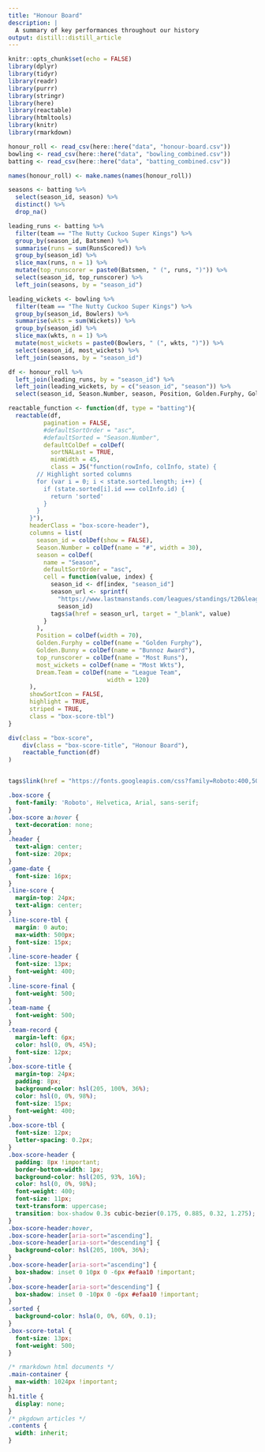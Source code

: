```yaml
---
title: "Honour Board"
description: |
  A summary of key performances throughout our history
output: distill::distill_article
---
```


```r
knitr::opts_chunk$set(echo = FALSE)
library(dplyr)
library(tidyr)
library(readr)
library(purrr)
library(stringr)
library(here)
library(reactable)
library(htmltools)
library(knitr)
library(rmarkdown)
```


```r
honour_roll <- read_csv(here::here("data", "honour-board.csv"))
bowling <- read_csv(here::here("data", "bowling_combined.csv"))
batting <- read_csv(here::here("data", "batting_combined.csv"))

names(honour_roll) <- make.names(names(honour_roll))
```

```r
seasons <- batting %>%
  select(season_id, season) %>% 
  distinct() %>%
  drop_na()

leading_runs <- batting %>% 
  filter(team == "The Nutty Cuckoo Super Kings") %>% 
  group_by(season_id, Batsmen) %>% 
  summarise(runs = sum(RunsScored)) %>%
  group_by(season_id) %>%
  slice_max(runs, n = 1) %>%
  mutate(top_runscorer = paste0(Batsmen, " (", runs, ")")) %>%
  select(season_id, top_runscorer) %>%
  left_join(seasons, by = "season_id")

leading_wickets <- bowling %>% 
  filter(team == "The Nutty Cuckoo Super Kings") %>% 
  group_by(season_id, Bowlers) %>% 
  summarise(wkts = sum(Wickets)) %>%
  group_by(season_id) %>%
  slice_max(wkts, n = 1) %>%
  mutate(most_wickets = paste0(Bowlers, " (", wkts, ")")) %>%
  select(season_id, most_wickets) %>%
  left_join(seasons, by = "season_id")


```


```r
df <- honour_roll %>%
  left_join(leading_runs, by = "season_id") %>%
  left_join(leading_wickets, by = c("season_id", "season")) %>%
  select(season_id, Season.Number, season, Position, Golden.Furphy, Golden.Bunny, top_runscorer, most_wickets, everything())
```


```r
reactable_function <- function(df, type = "batting"){
  reactable(df, 
          pagination = FALSE,
          #defaultSortOrder = "asc",
          #defaultSorted = "Season.Number",
          defaultColDef = colDef(
            sortNALast = TRUE,
            minWidth = 45,
            class = JS("function(rowInfo, colInfo, state) {
        // Highlight sorted columns
        for (var i = 0; i < state.sorted.length; i++) {
          if (state.sorted[i].id === colInfo.id) {
            return 'sorted'
          }
        }
      }"),
      headerClass = "box-score-header"),
      columns = list(      
        season_id = colDef(show = FALSE),
        Season.Number = colDef(name = "#", width = 30),
        season = colDef(
          name = "Season",
          defaultSortOrder = "asc",
          cell = function(value, index) {
            season_id <- df[index, "season_id"]
            season_url <- sprintf(
              "https://www.lastmanstands.com/leagues/standings/t20&leagueid=1398&seasonid=%s&divisionid=0", 
              season_id)
            tags$a(href = season_url, target = "_blank", value)
          }
        ),
        Position = colDef(width = 70),
        Golden.Furphy = colDef(name = "Golden Furphy"),
        Golden.Bunny = colDef(name = "Bunnoz Award"),
        top_runscorer = colDef(name = "Most Runs"),
        most_wickets = colDef(name = "Most Wkts"),
        Dream.Team = colDef(name = "League Team",
                            width = 120)
      ),
      showSortIcon = FALSE,
      highlight = TRUE,
      striped = TRUE,
      class = "box-score-tbl")
}
```
```r

div(class = "box-score",
    div(class = "box-score-title", "Honour Board"),
    reactable_function(df)
)


```


```r
```

```r
tags$link(href = "https://fonts.googleapis.com/css?family=Roboto:400,500&display=fallback", rel = "stylesheet")
```

```css
.box-score {
  font-family: 'Roboto', Helvetica, Arial, sans-serif;
}
.box-score a:hover {
  text-decoration: none;
}
.header {
  text-align: center;
  font-size: 20px;
}
.game-date {
  font-size: 16px;
}
.line-score {
  margin-top: 24px;
  text-align: center;
}
.line-score-tbl {
  margin: 0 auto;
  max-width: 500px;
  font-size: 15px;
}
.line-score-header {
  font-size: 13px;
  font-weight: 400;
}
.line-score-final {
  font-weight: 500;
}
.team-name {
  font-weight: 500;
}
.team-record {
  margin-left: 6px;
  color: hsl(0, 0%, 45%);
  font-size: 12px;
}
.box-score-title {
  margin-top: 24px;
  padding: 8px;
  background-color: hsl(205, 100%, 36%);
  color: hsl(0, 0%, 98%);
  font-size: 15px;
  font-weight: 400;
}
.box-score-tbl {
  font-size: 12px;
  letter-spacing: 0.2px;
}
.box-score-header {
  padding: 8px !important;
  border-bottom-width: 1px;
  background-color: hsl(205, 93%, 16%);
  color: hsl(0, 0%, 98%);
  font-weight: 400;
  font-size: 11px;
  text-transform: uppercase;
  transition: box-shadow 0.3s cubic-bezier(0.175, 0.885, 0.32, 1.275);
}
.box-score-header:hover,
.box-score-header[aria-sort="ascending"],
.box-score-header[aria-sort="descending"] {
  background-color: hsl(205, 100%, 36%);
}
.box-score-header[aria-sort="ascending"] {
  box-shadow: inset 0 10px 0 -6px #efaa10 !important;
}
.box-score-header[aria-sort="descending"] {
  box-shadow: inset 0 -10px 0 -6px #efaa10 !important;
}
.sorted {
  background-color: hsla(0, 0%, 60%, 0.1);
}
.box-score-total {
  font-size: 13px;
  font-weight: 500;
}
```

```css
/* rmarkdown html documents */
.main-container {
  max-width: 1024px !important;
}
h1.title {
  display: none;
}
/* pkgdown articles */
.contents {
  width: inherit;
}
```


